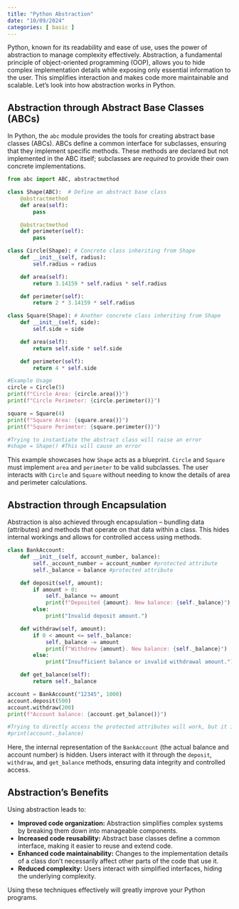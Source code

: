 ```yaml
---
title: "Python Abstraction"
date: "10/09/2024"
categories: [ basic ]
---
```



Python, known for its readability and ease of use, uses the power of abstraction to manage complexity effectively.  Abstraction, a fundamental principle of object-oriented programming (OOP), allows you to hide complex implementation details while exposing only essential information to the user. This simplifies interaction and makes code more maintainable and scalable.  Let's look into how abstraction works in Python.


## Abstraction through Abstract Base Classes (ABCs)

In Python, the `abc` module provides the tools for creating abstract base classes (ABCs).  ABCs define a common interface for subclasses, ensuring that they implement specific methods.  These methods are declared but not implemented in the ABC itself; subclasses are *required* to provide their own concrete implementations.

```python
from abc import ABC, abstractmethod

class Shape(ABC):  # Define an abstract base class
    @abstractmethod
    def area(self):
        pass

    @abstractmethod
    def perimeter(self):
        pass

class Circle(Shape): # Concrete class inheriting from Shape
    def __init__(self, radius):
        self.radius = radius

    def area(self):
        return 3.14159 * self.radius * self.radius

    def perimeter(self):
        return 2 * 3.14159 * self.radius

class Square(Shape): # Another concrete class inheriting from Shape
    def __init__(self, side):
        self.side = side

    def area(self):
        return self.side * self.side

    def perimeter(self):
        return 4 * self.side

#Example Usage
circle = Circle(5)
print(f"Circle Area: {circle.area()}")
print(f"Circle Perimeter: {circle.perimeter()}")

square = Square(4)
print(f"Square Area: {square.area()}")
print(f"Square Perimeter: {square.perimeter()}")

#Trying to instantiate the abstract class will raise an error
#shape = Shape() #This will cause an error
```

This example showcases how `Shape` acts as a blueprint.  `Circle` and `Square` must implement `area` and `perimeter` to be valid subclasses. The user interacts with `Circle` and `Square` without needing to know the details of area and perimeter calculations.


## Abstraction through Encapsulation

Abstraction is also achieved through encapsulation – bundling data (attributes) and methods that operate on that data within a class.  This hides internal workings and allows for controlled access using methods.

```python
class BankAccount:
    def __init__(self, account_number, balance):
        self._account_number = account_number #protected attribute
        self._balance = balance #protected attribute

    def deposit(self, amount):
        if amount > 0:
            self._balance += amount
            print(f"Deposited {amount}. New balance: {self._balance}")
        else:
            print("Invalid deposit amount.")

    def withdraw(self, amount):
        if 0 < amount <= self._balance:
            self._balance -= amount
            print(f"Withdrew {amount}. New balance: {self._balance}")
        else:
            print("Insufficient balance or invalid withdrawal amount.")

    def get_balance(self):
        return self._balance

account = BankAccount("12345", 1000)
account.deposit(500)
account.withdraw(200)
print(f"Account balance: {account.get_balance()}")

#Trying to directly access the protected attributes will work, but it is discouraged
#print(account._balance)
```

Here, the internal representation of the `BankAccount` (the actual balance and account number) is hidden.  Users interact with it through the `deposit`, `withdraw`, and `get_balance` methods, ensuring data integrity and controlled access.


##  Abstraction's Benefits

Using abstraction leads to:

* **Improved code organization:**  Abstraction simplifies complex systems by breaking them down into manageable components.
* **Increased code reusability:**  Abstract base classes define a common interface, making it easier to reuse and extend code.
* **Enhanced code maintainability:**  Changes to the implementation details of a class don't necessarily affect other parts of the code that use it.
* **Reduced complexity:** Users interact with simplified interfaces, hiding the underlying complexity.


Using these techniques effectively will greatly improve your Python programs.

